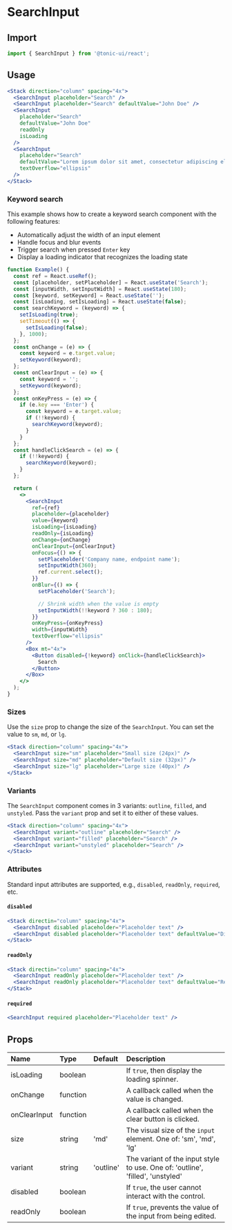 # SearchInput

## Import

```js
import { SearchInput } from '@tonic-ui/react';
```

## Usage

```jsx
<Stack direction="column" spacing="4x">
  <SearchInput placeholder="Search" />
  <SearchInput placeholder="Search" defaultValue="John Doe" />
  <SearchInput
    placeholder="Search"
    defaultValue="John Doe"
    readOnly
    isLoading
  />
  <SearchInput
    placeholder="Search"
    defaultValue="Lorem ipsum dolor sit amet, consectetur adipiscing elit. Donec pretium ante erat, vitae sodales mi varius quis. Etiam vestibulum lorem vel urna tempor, eu fermentum odio aliquam. Aliquam consequat urna vitae ipsum pulvinar, in blandit purus eleifend."
    textOverflow="ellipsis"
  />
</Stack>
```

### Keyword search

This example shows how to create a keyword search component with the following features:
- Automatically adjust the width of an input element
- Handle focus and blur events
- Trigger search when pressed `Enter` key
- Display a loading indicator that recognizes the loading state

```jsx
function Example() {
  const ref = React.useRef();
  const [placeholder, setPlaceholder] = React.useState('Search');
  const [inputWidth, setInputWidth] = React.useState(180);
  const [keyword, setKeyword] = React.useState('');
  const [isLoading, setIsLoading] = React.useState(false);
  const searchKeyword = (keyword) => {
    setIsLoading(true);
    setTimeout(() => {
      setIsLoading(false);
    }, 1000);
  };
  const onChange = (e) => {
    const keyword = e.target.value;
    setKeyword(keyword);
  };
  const onClearInput = (e) => {
    const keyword = '';
    setKeyword(keyword);
  };
  const onKeyPress = (e) => {
    if (e.key === 'Enter') {
      const keyword = e.target.value;
      if (!!keyword) {
        searchKeyword(keyword);
      }
    }
  };
  const handleClickSearch = (e) => {
    if (!!keyword) {
      searchKeyword(keyword);
    }
  };

  return (
    <>
      <SearchInput
        ref={ref}
        placeholder={placeholder}
        value={keyword}
        isLoading={isLoading}
        readOnly={isLoading}
        onChange={onChange}
        onClearInput={onClearInput}
        onFocus={() => {
          setPlaceholder('Company name, endpoint name');
          setInputWidth(360);
          ref.current.select();
        }}
        onBlur={() => {
          setPlaceholder('Search');

          // Shrink width when the value is empty
          setInputWidth(!!keyword ? 360 : 180);
        }}
        onKeyPress={onKeyPress}
        width={inputWidth}
        textOverflow="ellipsis"
      />
      <Box mt="4x">
        <Button disabled={!keyword} onClick={handleClickSearch}>
          Search
        </Button>
      </Box>
    </>
  );
}
```

### Sizes

Use the `size` prop to change the size of the `SearchInput`. You can set the value to `sm`, `md`, or `lg`.

```jsx
<Stack direction="column" spacing="4x">
  <SearchInput size="sm" placeholder="Small size (24px)" />
  <SearchInput size="md" placeholder="Default size (32px)" />
  <SearchInput size="lg" placeholder="Large size (40px)" />
</Stack>
```

### Variants

The `SearchInput` component comes in 3 variants: `outline`, `filled`, and `unstyled`. Pass the `variant` prop and set it to either of these values.

```jsx
<Stack direction="column" spacing="4x">
  <SearchInput variant="outline" placeholder="Search" />
  <SearchInput variant="filled" placeholder="Search" />
  <SearchInput variant="unstyled" placeholder="Search" />
</Stack>
```

### Attributes

Standard input attributes are supported, e.g., `disabled`, `readOnly`, `required`, etc.

#### `disabled`

```jsx
<Stack directin="column" spacing="4x">
  <SearchInput disabled placeholder="Placeholder text" />
  <SearchInput disabled placeholder="Placeholder text" defaultValue="Disabled" />
</Stack>
```

#### `readOnly`

```jsx
<Stack directin="column" spacing="4x">
  <SearchInput readOnly placeholder="Placeholder text" />
  <SearchInput readOnly placeholder="Placeholder text" defaultValue="Read-only" />
</Stack>
```

#### `required`

```jsx
<SearchInput required placeholder="Placeholder text" />
```

## Props

| Name | Type | Default | Description |
| :--- | :--- | :------ | :---------- |
| isLoading | boolean | | If `true`, then display the loading spinner. |
| onChange | function | | A callback called when the value is changed. |
| onClearInput | function | | A callback called when the clear button is clicked. |
| size | string | 'md' | The visual size of the `input` element. One of: 'sm', 'md', 'lg' |
| variant | string | 'outline' | The variant of the input style to use. One of: 'outline', 'filled', 'unstyled' |
| disabled | boolean | | If `true`, the user cannot interact with the control. |
| readOnly | boolean | | If `true`, prevents the value of the input from being edited. |
